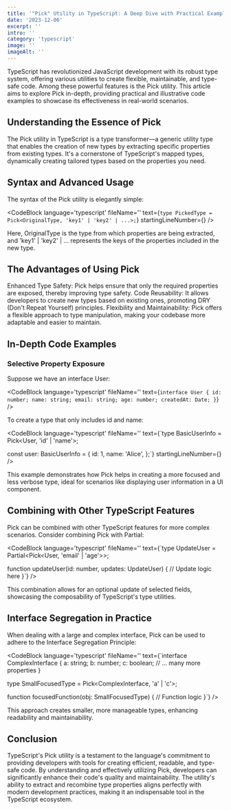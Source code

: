 ```yaml
---
title: '"Pick" Utility in TypeScript: A Deep Dive with Practical Examples'
date: '2023-12-06'
excerpt: ''
intro: ''
category: 'typescript'
image: ''
imageAlt: ''
---
```


TypeScript has revolutionized JavaScript development with its robust type system, offering various utilities to create flexible, maintainable, and type-safe code. Among these powerful features is the Pick utility. This article aims to explore Pick in-depth, providing practical and illustrative code examples to showcase its effectiveness in real-world scenarios.

## Understanding the Essence of Pick

The Pick utility in TypeScript is a type transformer—a generic utility type that enables the creation of new types by extracting specific properties from existing types. It's a cornerstone of TypeScript's mapped types, dynamically creating tailored types based on the properties you need.

## Syntax and Advanced Usage

The syntax of the Pick utility is elegantly simple:

<CodeBlock language='typescript' fileName='' text={`type PickedType = Pick<OriginalType, 'key1' | 'key2' | ...>;`} startingLineNumber={} />

Here, OriginalType is the type from which properties are being extracted, and 'key1' | 'key2' | ... represents the keys of the properties included in the new type.

## The Advantages of Using Pick

Enhanced Type Safety: Pick helps ensure that only the required properties are exposed, thereby improving type safety.
Code Reusability: It allows developers to create new types based on existing ones, promoting DRY (Don't Repeat Yourself) principles.
Flexibility and Maintainability: Pick offers a flexible approach to type manipulation, making your codebase more adaptable and easier to maintain.

## In-Depth Code Examples

### Selective Property Exposure

Suppose we have an interface User:

<CodeBlock language='typescript' fileName='' text={`interface User {
  id: number;
  name: string;
  email: string;
  age: number;
  createdAt: Date;
}`} />

To create a type that only includes id and name:

<CodeBlock language='typescript' fileName='' text={`type BasicUserInfo = Pick<User, 'id' | 'name'>;

const user: BasicUserInfo = {
  id: 1,
  name: 'Alice',
};`} startingLineNumber={} />

This example demonstrates how Pick helps in creating a more focused and less verbose type, ideal for scenarios like displaying user information in a UI component.

## Combining with Other TypeScript Features

Pick can be combined with other TypeScript features for more complex scenarios. Consider combining Pick with Partial:

<CodeBlock language='typescript' fileName='' text={`type UpdateUser = Partial<Pick<User, 'email' | 'age'>>;

function updateUser(id: number, updates: UpdateUser) {
  // Update logic here
}`} />

This combination allows for an optional update of selected fields, showcasing the composability of TypeScript's type utilities.

## Interface Segregation in Practice

When dealing with a large and complex interface, Pick can be used to adhere to the Interface Segregation Principle:

<CodeBlock language='typescript' fileName='' text={`interface ComplexInterface {
  a: string;
  b: number;
  c: boolean;
  // ... many more properties
}

type SmallFocusedType = Pick<ComplexInterface, 'a' | 'c'>;

function focusedFunction(obj: SmallFocusedType) {
  // Function logic
}`} />

This approach creates smaller, more manageable types, enhancing readability and maintainability.

## Conclusion

TypeScript's Pick utility is a testament to the language's commitment to providing developers with tools for creating efficient, readable, and type-safe code. By understanding and effectively utilizing Pick, developers can significantly enhance their code's quality and maintainability. The utility's ability to extract and recombine type properties aligns perfectly with modern development practices, making it an indispensable tool in the TypeScript ecosystem.